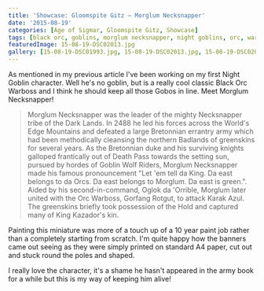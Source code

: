 ```yaml
---
title: 'Showcase: Gloomspite Gitz – Morglum Necksnapper'
date: '2015-08-19'
categories: [Age of Sigmar, Gloomspite Gitz, Showcase]
tags: [black orc, goblins, morglum necksnapper, night goblins, orc, warboss]
featuredImage: 15-08-19-DSC02013.jpg
gallery: [15-08-19-DSC01993.jpg, 15-08-19-DSC02013.jpg, 15-08-19-DSC02015.jpg]
---
```


As mentioned in my previous article I've been working on my first Night Goblin character. Well he's no goblin, but is a really cool classic Black Orc Warboss and I think he should keep all those Gobos in line. Meet Morglum Necksnapper!

> Morglum Necksnapper was the leader of the mighty Necksnapper tribe of the Dark Lands. In 2488 he led his forces across the World's Edge Mountains and defeated a large Bretonnian errantry army which had been methodically cleansing the northern Badlands of greenskins for several years. As the Bretonnian duke and his surviving knights galloped frantically out of Death Pass towards the setting sun, pursued by hordes of Goblin Wolf Riders, Morglum Necksnapper made his famous pronouncement "Let 'em tell da King. Da east belongs to da Orcs. Da east belongs to Morglum. Da east is green.". Aided by his second-in-command, Oglok da 'Orrible, Morglum later united with the Orc Warboss, Gorfang Rotgut, to attack Karak Azul. The greenskins briefly took possession of the Hold and captured many of King Kazador's kin.

Painting this miniature was more of a touch up of a 10 year paint job rather than a completely starting from scratch. I'm quite happy how the banners came out seeing as they were simply printed on standard A4 paper, cut out and stuck round the poles and shaped.

I really love the character, it's a shame he hasn't appeared in the army book for a while but this is my way of keeping him alive!
